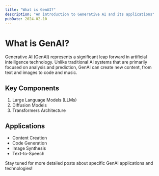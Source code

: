 ```yaml
---
title: "What is GenAI?"
description: "An introduction to Generative AI and its applications"
pubDate: 2024-02-10
---
```


# What is GenAI?

Generative AI (GenAI) represents a significant leap forward in artificial intelligence technology. 
Unlike traditional AI systems that are primarily focused on analysis and prediction, GenAI can create 
new content, from text and images to code and music.

## Key Components

1. Large Language Models (LLMs)
2. Diffusion Models
3. Transformers Architecture

## Applications

- Content Creation
- Code Generation
- Image Synthesis
- Text-to-Speech

Stay tuned for more detailed posts about specific GenAI applications and technologies!